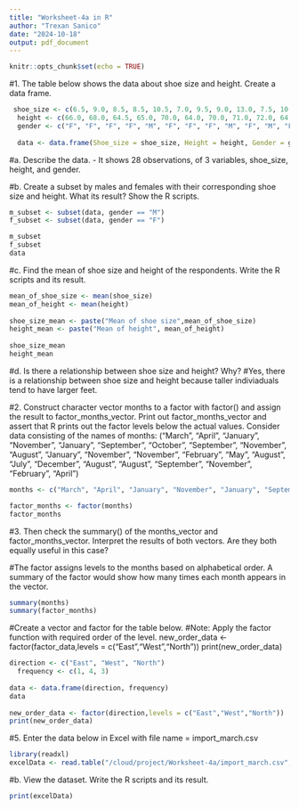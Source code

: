 ```yaml
---
title: "Worksheet-4a in R"
author: "Trexan Sanico"
date: "2024-10-18"
output: pdf_document
---
```


```r
knitr::opts_chunk$set(echo = TRUE)
```

#1. The table below shows the data about shoe size and height. Create a data frame.

```r
 shoe_size <- c(6.5, 9.0, 8.5, 8.5, 10.5, 7.0, 9.5, 9.0, 13.0, 7.5, 10.5, 8.5, 12.0, 10.5, 13.0, 11.5, 8.5, 5.0, 10.0, 6.5, 7.5, 8.5, 10.5, 8.5, 10.5, 11.0, 9.0, 13.0)
  height <- c(66.0, 68.0, 64.5, 65.0, 70.0, 64.0, 70.0, 71.0, 72.0, 64.0, 74.5, 67.0, 71.0, 71.0, 77.0, 72.0, 59.0, 62.0, 72.0, 66.0, 64.0, 67.0, 73.0, 69.0, 72.0, 70.0, 69.0, 70.0)
  gender <- c("F", "F", "F", "F", "M", "F", "F", "F", "M", "F", "M", "F", "M", "M", "M", "M", "F", "F", "M", "F", "F", "M", "M", "F", "M", "M", "M", "M")
  
  data <- data.frame(Shoe_size = shoe_size, Height = height, Gender = gender)

```
#a. Describe the data.
  - It shows 28 observations, of 3 variables, shoe_size, height, and gender. 
 
#b. Create a subset by males and females with their corresponding shoe size and height. What its result? Show the R scripts.
```r
m_subset <- subset(data, gender == "M")
f_subset <- subset(data, gender == "F")

m_subset
f_subset
data
```
#c. Find the mean of shoe size and height of the respondents. Write the R scripts and its result.
```r
mean_of_shoe_size <- mean(shoe_size)
mean_of_height <- mean(height)
  
shoe_size_mean <- paste("Mean of shoe size",mean_of_shoe_size)
height_mean <- paste("Mean of height", mean_of_height)
  
shoe_size_mean
height_mean
```
#d. Is there a relationship between shoe size and height? Why?
#Yes, there is a relationship between shoe size and height because taller indiviaduals tend to have larger feet. 

#2. Construct character vector months to a factor with factor() and assign the result to factor_months_vector. Print out factor_months_vector and assert that R prints out the factor levels below the actual values. Consider data consisting of the names of months: ("March", "April", "January", "November", "January", "September", "October", "September", "November", "August", "January", "November", "November", "February", "May", "August", "July", "December", "August", "August", "September", "November", "February", "April")

```r
months <- c("March", "April", "January", "November", "January", "September", "October", "September", "November", "August", "January", "November", "November", "February", "May", "August", "July", "December", "August", "August", "September", "November", "February", "April")

factor_months <- factor(months)
factor_months
```
#3. Then check the summary() of the months_vector and factor_months_vector. Interpret the results of both vectors. Are they both equally useful in this case?

#The factor assigns levels to the months based on alphabetical order. A summary of the factor would show how many times each month appears in the vector.
```r
summary(months)
summary(factor_months)
```
#Create a vector and factor for the table below.
#Note: Apply the factor function with required order of the level. new_order_data <- factor(factor_data,levels = c("East","West","North")) print(new_order_data)
```r
direction <- c("East", "West", "North")
  frequency <- c(1, 4, 3)
  
data <- data.frame(direction, frequency)
data
  
new_order_data <- factor(direction,levels = c("East","West","North"))
print(new_order_data)
```
#5. Enter the data below in Excel with file name = import_march.csv
``` r
library(readxl)
excelData <- read.table("/cloud/project/Worksheet-4a/import_march.csv", header = TRUE, sep = ",")
```
#b. View the dataset. Write the R scripts and its result.
``` r
print(excelData)
```